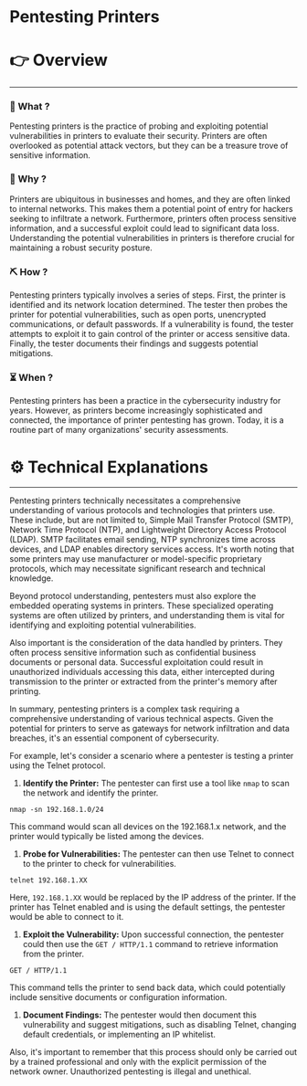 # Pentesting Printers


# 👉 Overview

---

### 👀 What ?

Pentesting printers is the practice of probing and exploiting potential vulnerabilities in printers to evaluate their security. Printers are often overlooked as potential attack vectors, but they can be a treasure trove of sensitive information.


### 🧐 Why ?

Printers are ubiquitous in businesses and homes, and they are often linked to internal networks. This makes them a potential point of entry for hackers seeking to infiltrate a network. Furthermore, printers often process sensitive information, and a successful exploit could lead to significant data loss. Understanding the potential vulnerabilities in printers is therefore crucial for maintaining a robust security posture.


### ⛏️ How ?

Pentesting printers typically involves a series of steps. First, the printer is identified and its network location determined. The tester then probes the printer for potential vulnerabilities, such as open ports, unencrypted communications, or default passwords. If a vulnerability is found, the tester attempts to exploit it to gain control of the printer or access sensitive data. Finally, the tester documents their findings and suggests potential mitigations.


### ⏳ When ?

Pentesting printers has been a practice in the cybersecurity industry for years. However, as printers become increasingly sophisticated and connected, the importance of printer pentesting has grown. Today, it is a routine part of many organizations' security assessments.


# ⚙️ Technical Explanations

---

Pentesting printers technically necessitates a comprehensive understanding of various protocols and technologies that printers use. These include, but are not limited to, Simple Mail Transfer Protocol (SMTP), Network Time Protocol (NTP), and Lightweight Directory Access Protocol (LDAP). SMTP facilitates email sending, NTP synchronizes time across devices, and LDAP enables directory services access. It's worth noting that some printers may use manufacturer or model-specific proprietary protocols, which may necessitate significant research and technical knowledge.

Beyond protocol understanding, pentesters must also explore the embedded operating systems in printers. These specialized operating systems are often utilized by printers, and understanding them is vital for identifying and exploiting potential vulnerabilities.

Also important is the consideration of the data handled by printers. They often process sensitive information such as confidential business documents or personal data. Successful exploitation could result in unauthorized individuals accessing this data, either intercepted during transmission to the printer or extracted from the printer's memory after printing.

In summary, pentesting printers is a complex task requiring a comprehensive understanding of various technical aspects. Given the potential for printers to serve as gateways for network infiltration and data breaches, it's an essential component of cybersecurity.

For example, let's consider a scenario where a pentester is testing a printer using the Telnet protocol.

1. **Identify the Printer:** The pentester can first use a tool like `nmap` to scan the network and identify the printer.

```
nmap -sn 192.168.1.0/24

```

This command would scan all devices on the 192.168.1.x network, and the printer would typically be listed among the devices.

1. **Probe for Vulnerabilities:** The pentester can then use Telnet to connect to the printer to check for vulnerabilities.

```
telnet 192.168.1.XX

```

Here, `192.168.1.XX` would be replaced by the IP address of the printer. If the printer has Telnet enabled and is using the default settings, the pentester would be able to connect to it.

1. **Exploit the Vulnerability:** Upon successful connection, the pentester could then use the `GET / HTTP/1.1` command to retrieve information from the printer.

```
GET / HTTP/1.1

```

This command tells the printer to send back data, which could potentially include sensitive documents or configuration information.

1. **Document Findings:** The pentester would then document this vulnerability and suggest mitigations, such as disabling Telnet, changing default credentials, or implementing an IP whitelist.

Also, it's important to remember that this process should only be carried out by a trained professional and only with the explicit permission of the network owner. Unauthorized pentesting is illegal and unethical.
